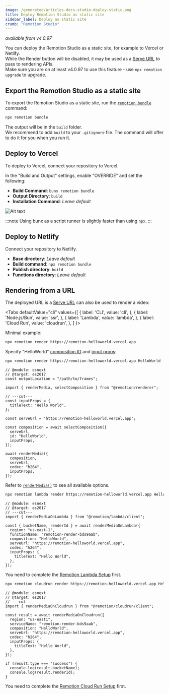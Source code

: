 ```yaml
---
image: /generated/articles-docs-studio-deploy-static.png
title: Deploy Remotion Studio as static site
sidebar_label: Deploy as static site
crumb: "Remotion Studio"
---
```


_available from v4.0.97_


You can deploy the Remotion Studio as a static site, for example to Vercel or Netlify.  
While the Render button will be disabled, it may be used as a [Serve URL](/docs/terminology/serve-url) to pass to rendering APIs.  
Make sure you are on at least v4.0.97 to use this feature - use `npx remotion upgrade` to upgrade.

## Export the Remotion Studio as a static site

To export the Remotion Studio as a static site, run the [`remotion bundle`](/docs/cli/bundle) command:

```bash
npx remotion bundle
```

The output will be in the `build` folder.  
We recommend to add `build` to your `.gitignore` file. The command will offer to do it for you when you run it.

## Deploy to Vercel

To deploy to Vercel, connect your repository to Vercel.

In the "Build and Output" settings, enable "OVERRIDE" and set the following:

- **Build Command**: `bunx remotion bundle`
- **Output Directory**: `build`
- **Installation Command**: _Leave default_

![Alt text](https://github.com/remotion-dev/remotion/assets/86873911/ac38e1fb-0c95-4f64-b2b9-b72b90d69f22)

:::note
Using bunx as a script runner is slightly faster than using `npx`.
:::

## Deploy to Netlify

Connect your repository to Netlify.

- **Base directory**: _Leave default_
- **Build command**: `npx remotion bundle`
- **Publish directory**: `build`
- **Functions directory**: _Leave default_

## Rendering from a URL

The deployed URL is a [Serve URL](/docs/terminology/serve-url) can also be used to render a video:

<Tabs
defaultValue="cli"
values={[
{ label: 'CLI', value: 'cli', },
{ label: 'Node.js/Bun', value: 'ssr', },
{ label: 'Lambda', value: 'lambda', },
{ label: 'Cloud Run', value: 'cloudrun', },
]
}>
<TabItem value="cli">

Minimal example:

```bash
npx remotion render https://remotion-helloworld.vercel.app
```

Specify "HelloWorld" [composition ID](/docs/terminology/composition#composition-id) and [input props](/docs/terminology/input-props):

```bash
npx remotion render https://remotion-helloworld.vercel.app HelloWorld --props '{"titleText":"Hello World"}'
```

  </TabItem>
<TabItem value="ssr">

```tsx twoslash title="render.mjs"
// @module: esnext
// @target: es2017
const outputLocation = "/path/to/frames";

import { renderMedia, selectComposition } from "@remotion/renderer";

// ---cut---
const inputProps = {
  titleText: "Hello World",
};

const serveUrl = "https://remotion-helloworld.vercel.app";

const composition = await selectComposition({
  serveUrl,
  id: "HelloWorld",
  inputProps,
});

await renderMedia({
  composition,
  serveUrl,
  codec: "h264",
  inputProps,
});
```

Refer to [`renderMedia()`](/docs/renderer/render-media) to see all available options.

  </TabItem>

  <TabItem value="lambda">

```bash title="CLI"
npx remotion lambda render https://remotion-helloworld.vercel.app HelloWorld --props '{"titleText":"Hello World"}'
```

```tsx twoslash title="Node.js/Bun"
// @module: esnext
// @target: es2017
// ---cut---
import { renderMediaOnLambda } from "@remotion/lambda/client";

const { bucketName, renderId } = await renderMediaOnLambda({
  region: "us-east-1",
  functionName: "remotion-render-bds9aab",
  composition: "HelloWorld",
  serveUrl: "https://remotion-helloworld.vercel.app",
  codec: "h264",
  inputProps: {
    titleText: "Hello World",
  },
});
```

You need to complete the [Remotion Lambda Setup](/docs/lambda/setup) first.

  </TabItem>

  <TabItem value="cloudrun">

```bash title="CLI"
npx remotion cloudrun render https://remotion-helloworld.vercel.app HelloWorld --props '{"titleText":"Hello World"}'
```

```tsx twoslash title="Node.js/Bun"
// @module: esnext
// @target: es2017
// ---cut---
import { renderMediaOnCloudrun } from "@remotion/cloudrun/client";

const result = await renderMediaOnCloudrun({
  region: "us-east1",
  serviceName: "remotion-render-bds9aab",
  composition: "HelloWorld",
  serveUrl: "https://remotion-helloworld.vercel.app",
  codec: "h264",
  inputProps: {
    titleText: "Hello World",
  },
});

if (result.type === "success") {
  console.log(result.bucketName);
  console.log(result.renderId);
}
```

You need to complete the [Remotion Cloud Run Setup](/docs/cloudrun-alpha) first.

  </TabItem>
</Tabs>
